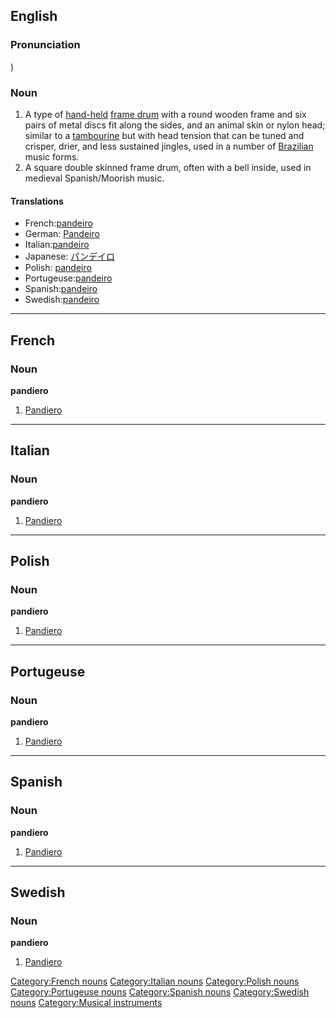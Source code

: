 ==English==
===Pronunciation===
{{IPA2|pɐ̃ˈdejɾu}})

===Noun===
{{wikipedia}}
{{en-noun}}
# A type of [[hand-held]] [[frame drum]] with a round wooden frame and six pairs of metal discs fit along the sides, and an animal skin or nylon head; similar to a [[tambourine]] but with head tension that can be tuned and crisper, drier, and less sustained jingles, used in a number of [[Brazilian]] music forms.
# A square double skinned frame drum, often with a bell inside, used in medieval Spanish/Moorish music.

====Translations====
* French:[[pandeiro#French|pandeiro]]
* German: [[Pandeiro]]
* Italian:[[pandeiro#Italian|pandeiro]]
* Japanese: [[パンデイロ]]
* Polish: [[pandeiro#Polish|pandeiro]]
* Portugeuse:[[pandeiro#Portugeuse|pandeiro]]
* Spanish:[[pandeiro#Spanish|pandeiro]]
* Swedish:[[pandeiro#Swedish|pandeiro]]

----

==French==
===Noun===
'''pandiero'''
# [[pandeiro#English|Pandiero]]

[[Category:French nouns]]

----

==Italian==
===Noun===
'''pandiero'''
# [[pandeiro#English|Pandiero]]

[[Category:Italian nouns]]

----

==Polish==
===Noun===
'''pandiero'''
# [[pandeiro#English|Pandiero]]

[[Category:Polish nouns]]

----

==Portugeuse==
===Noun===
'''pandiero'''
# [[pandeiro#English|Pandiero]]

[[Category:Portugeuse nouns]]

----

==Spanish==
===Noun===
'''pandiero'''
# [[pandeiro#English|Pandiero]]

[[Category:Spanish nouns]]

----

==Swedish==
===Noun===
'''pandiero'''
# [[pandeiro#English|Pandiero]]

[[Category:Swedish nouns]]


[[Category:Musical instruments]]